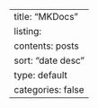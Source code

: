 ---
title: "MKDocs"
listing:
  contents: posts
  sort: "date desc"
  type: default
  categories: false
---
